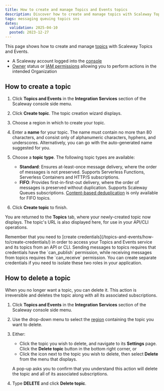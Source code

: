 ```yaml
---
title: How to create and manage Topics and Events topics
description: Discover how to create and manage topics with Scaleway Topics and Events. Enhance your messaging setup with this comprehensive, easy-to-follow guide.
tags: messaging queuing topics sns
dates:
  validation: 2025-04-10
  posted: 2023-12-27
---
```




This page shows how to create and manage [topics](/topics-and-events/concepts/#topic) with Scaleway Topics and Events.

<Requirements />

- A Scaleway account logged into the [console](https://console.scaleway.com)
- [Owner](/iam/concepts/#owner) status or [IAM permissions](/iam/concepts/#permission) allowing you to perform actions in the intended Organization

## How to create a topic

1. Click **Topics and Events** in the **Integration Services** section of the Scaleway console side menu. 

2. Click **Create topic**. The topic creation wizard displays.

    <Lightbox image={image} alt="In the Scaleway console, the Create a Topic screen displays. The different sections of the screen are described in the steps below." />

3. Choose a region in which to create your topic.

4. Enter a **name** for your topic. The name must contain no more than 80 characters, and consist only of alphanumeric characters, hyphens, and underscores. Alternatively, you can go with the auto-generated name suggested for you.

5. Choose a **topic type**. The following topic types are available:
    -  **Standard**: Ensures at-least-once message delivery, where the order of messages is not preserved. Supports Serverless Functions, Serverless Containers and HTTP/S subscriptions. 
    - **FIFO**: Provides first-in-first-out delivery, where the order of messages is preserved without duplication. Supports Scaleway Queues subscriptions. [Content-based deduplication](/topics-and-events/concepts/#content-based-deduplication) is only available for FIFO topics.

6. Click **Create topic** to finish.

You are returned to the **Topics** tab, where your newly-created topic now displays. The topic's URL is also displayed here, for use in your API/CLI operations.

<Message type="tip">
Remember that you need to [create credentials](/topics-and-events/how-to/create-credentials/) in order to access your Topics and Events service and its topics from an API or CLI. Sending messages to topics requires that credentials have the `can_publish` permission, while receiving messages from topics requires the `can_receive` permission. You can create separate credentials if you need to isolate these two roles in your application.
</Message>

## How to delete a topic

When you no longer want a topic, you can delete it. This action is irreversible and deletes the topic along with all its associated subscriptions.

1. Click **Topics and Events** in the **Integration Services** section of the Scaleway console side menu. 

2. Use the drop-down menu to select the [region](/topics-and-events/concepts/#region) containing the topic you want to delete.

3. Either:
    - Click the topic you wish to delete, and navigate to its **Settings** page. Click the **Delete topic** button in the bottom right corner, or
    - Click the <Icon name="more" /> icon next to the topic you wish to delete, then select **Delete** from the menu that displays.

    A pop-up asks you to confirm that you understand this action will delete the topic and all of its associated subscriptions.

4. Type **DELETE** and click **Delete topic**.